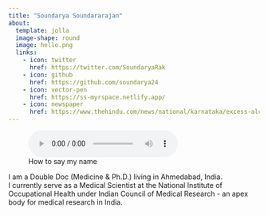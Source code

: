 ```yaml
---
title: "Soundarya Soundararajan"
about:
  template: jolla
  image-shape: round
  image: hello.png  
  links:
    - icon: twitter 
      href: https://twitter.com/SoundaryaRak
    - icon: github
      href: https://github.com/soundarya24
    - icon: vector-pen
      href: https://ss-myrspace.netlify.app/
    - icon: newspaper
      href: https://www.thehindu.com/news/national/karnataka/excess-alcohol-intake-can-irreversibly-change-dna-nimhans-study/article33826963.ece
---
```


![How to say my name](howtosaymyname.mp3)

I am a Double Doc (Medicine & Ph.D.) living in Ahmedabad, India.\
I currently serve as a Medical Scientist at the National Institute of Occupational Health under Indian Council of Medical Research - an apex body for medical research in India.
